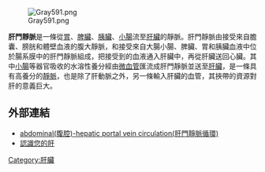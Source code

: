 {{unreferenced|time=2011-04-22T03:33:59+00:00}}
{{expand|time=2010-12-21T16:13:10+00:00}}
[[File:Gray591.png|thumb]]

'''肝門靜脈'''是一條從[[胃|胃]]、[[脾臟|脾臟]]、[[胰臟|胰臟]]、[[小腸|小腸]]流至[[肝臟|肝臟]]的靜脈。肝門靜脈由接受來自膽囊、膀胱和體壁血液的腹大靜脈，和接受來自大腸小腸、脾臟、胃和胰臟血液中位於腸系膜中的肝門靜脈組成，把接受到的血液通入肝臟中，再從肝臟送回心臟。其中[[小腸|小腸]]等器官吸收的水溶性養分經由[[微血管|微血管]]匯流成肝門靜脈並送至[[肝臟|肝臟]]，是一條具有高養分的[[靜脈|靜脈]]，也是除了肝動脈之外，另一條輸入肝臟的血管，其挾帶的資源對肝的意義巨大。

== 外部連結 ==
*[http://smallcollation.blogspot.com/2013/02/abdominal-hepatic-portal-vein.html abdominal(腹腔)-hepatic portal vein circulation(肝門靜脈循環)]
*[http://hospital.kingnet.com.tw/activity/hepatitis/html/know.html 認識您的肝]

{{Veins}}
{{醫學小作品}}

[[Category:肝臟|Category:肝臟]]